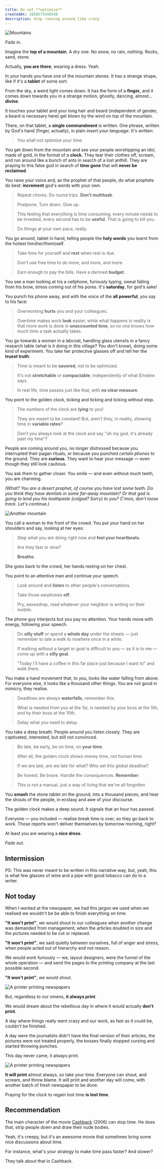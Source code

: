 ```yaml
---
title: Do not **optimize**
createdAt: 1658573340548
description: Stop running around like crazy
---
```


![Mountains](./mountains.jpg)

_Fade in_.

Imagine the **top of a mountain**. A dry one. No snow, no rain, nothing. Rocks, sand, stone.

Actually, **you are there**, wearing a dress. Yeah.

In your hands you have one of the mountain stones. It has a strange shape, like if it's a **tablet** of some sort.

From the sky, a weird light comes down. It has the form of a **finger,** and it comes down towards you in a strange motion, ghostly, dancing, almost... **divine**.

It touches your tablet and your long hair and beard (independent of gender, a beard is necessary here) get blown by the wind on top of the mountain.

There, on that tablet, a **single commandment** is written. One phrase, written by God's hand (finger, actually), in plain _insert your language_. It's written:

> You shall not optimize your time.

You get down from the mountain and see your people worshipping an idol, made of gold, in the format of a **clock.** They tear their clothes off, scream, and run around like a bunch of ants in search of a lost anthill. They are praying to this false god in search of **time gone** that will **never be reclaimed**.

You raise your voice and, as the prophet of that people, do what prophets do best: **increment** god's words with your own.

> Repeat chores. Do round trips. **Don't multitask**.
>
> Postpone. Turn down. Give up.
>
> This feeling that everything is time consuming, every minute needs to be invested, every second has to be **useful**. That is going to kill you.
>
> Do things at your own pace, really.

You go around, tablet in hand, telling people the **holy words** you learnt from the holiest him(her/them)self.

> Take time for yourself and **rest** when rest is due.
>
> Don't use free time to do more, and more, and more.
>
> Earn enough to pay the bills. Have a damned **budget**.

You see a man looking at his a cellphone, furiously typing, sweat falling from his brow, stress coming out of his pores. It's **saturday**, for god's sake!

You punch his phone away, and with the voice of the **all powerful**, you say to his face:

> Overworking **hurts** you and your colleagues.
>
> Overtime makes work **look** easier, while what happens in reality is that more work is done in **unaccounted time**, so no one knows how much time a task actually takes.

You go towards a woman in a labcoat, handling glass utensils in a fancy research table (what is it doing in this village? You don't know), doing some kind of experiment. You take her protective glasses off and tell her the **truest truth**:

> Time is meant to be **savored**, not to be optimized.
>
> It's not **stretchable** or **compactable**, independently of what Einstein says.
>
> In real life, time passes just like that, with **no clear measure**.

You point to the golden clock, ticking and ticking and ticking without stop.

> The numbers of the clock are **lying** to you!
>
> They are meant to be constant! But, aren't they, in reality, showing time in **variable rates**?
>
> Don't you always look at the clock and say "oh my god, it's already past my time"?

People are coming around you, no longer distressed because you interrupted their pagan rituals, or because you punched _certain phones_ to the ground. They are **curious**. They want to hear your message — even though they still look cautious.

You ask them to gather closer. You smile — and even without much teeth, you are charming.

_(What? You are a desert prophet, of course you have lost some teeth. Do you think they have dentists in some far-away mountain? Or that god is going to lend you his toothpaste (colgod? Sorry) to you? C'mon, don't loose track. Let's continue.)_

![Another mountain](./mountains2.jpg)

You call a woman to the front of the crowd. You put your hand on her shoulders and say, looking at her eyes:

> Stop what you are doing right now and **feel your heartbeats**.
>
> Are they fast or slow?
>
> **Breathe**.

She goes back to the crowd, her hands resting on her chest.

You point to an attentive man and continue your speech.

> Look around and **listen** to other people's conversations.
>
> Take those earphones **off**.
>
> Pry, eavesdrop, read whatever your neighbor is writing on their mobile.

The phone guy interjects but you pay no attention. Your hands move with energy, following your speech.

> Do **silly stuff** or spend a **whole day** under the sheets — just remember to tale a walk to nowhere once in a while.
>
> If walking without a target or goal is difficult to you — as it is to me — come up with a **silly goal**.
>
> "Today I'll have a coffee in this far place just because I want to" and walk there.

You make a hand movement that, to you, looks like water falling from above. For everyone else, it looks like a thousand other things. You are not good in mimicry, they realise.

> Deadlines are always **waterfalls**, remember this.
>
> What is needed from you at the 1st, is needed by your boss at the 5th, and by their boss at the 10th.
>
> Delay what you need to delay.

You take a deep breath. People around you listen closely. They are captivated, interested, but still not convinced.

> Be late, be early, be on time, on **your time**.
>
> After all, the golden clock shows money time, not human time.
>
> If we are late, are we late for what? Who set this global deadline?
>
> Be honest. Be brave. Handle the consequences. **Remember**:
>
> This is not a manual, just a way of living that we've all forgotten

You **smash** the stone tablet on the ground, into a thousand pieces, and hear the shouts of the people, in ecstasy and awe of your discourse.

The golden clock makes a deep sound. It signals that an hour has passed.

Everyone — you included — realise break time is over, so they go back to work. Those reports won't deliver themselves by tomorrow morning, right?

At least you are wearing a **nice dress**.

_Fade out_.

## Intermission

PS: This was never meant to be written in this narrative way, but, yeah, this is what few glasses of wine and a pipe with good tobacco can do to a writer.

## Not today

When I worked at the newspaper, we had this jargon we used when we realised we wouldn't be be able to finish everything on time.

**"It won't print"**, we would shout to our colleagues when another change was demanded from management, when the articles doubled in size and the pictures needed to be cut or replaced.

**"It won't print"**, we said quietly between ourselves, full of anger and stress, when people acted out of hierarchy and not reason.

We would work furiously — we, layout designers, were the funnel of the whole operation — and send the pages to the printing company at the last possible second.

**"It won't print"**, we would shout.

![A printer printing newspapers](./newspaper.jpg)

But, regardless to our omens, **it always print**.

We would dream about the rebellious day in where it would actually **don't print**.

A day where things really went crazy and our work, as fast as it could be, couldn't be finished.

A day were the journalists didn't have the final version of their articles, the pictures were not treated properly, the bosses finally stopped cursing and started throwing punches.

This day never came, it always print.

![A printer printing newspapers](./newspaper2.jpg)

**It will print** almost always, so take your time. Everyone can shout, and scream, and throw blame. It will print and another day will come, with another batch of fresh newspaper to be done.

Praying for the clock to regain lost time **is lost time**.

## Recommendation

The main character of the movie [Cashback](https://www.imdb.com/title/tt0460740/) (2006) can stop time. He does that, strip people down and draw their nude bodies.

Yeah, it's creepy, but it's an awesome movie that sometimes bring some nice discussions about time.

For instance, what's your strategy to make time pass faster? And slower?

They talk about that in Cashback.

<Embed youtubeId="DmiDoPP72hg" />
